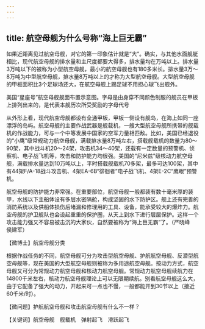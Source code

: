 ```yaml
---
---
---
```

title: 航空母舰为什么号称“海上巨无霸”
---




如果近距离见过航空母舰，对它的第一印象估计就是“大”。确实，与其他水面舰艇相比，现代航空母舰的排水量和主尺度都要大得多，排水量均在万吨以上。排水量3万吨以下的被称为小型航空母舰，最小的航空母舰也有180多米长。排水量3万～8万吨为中型航空母舰，排水量8万吨以上的才称为大型航空母舰。大型航空母舰的甲板面积比3个足球场还大，在航空母舰上踢足球不用担心球飞出舰外。

美国“星座号”航空母舰舰面布置示意图。字母是由身穿不同颜色制服的舰员在甲板上排列出来的，是代表本舰历次所受奖励的字母代号



从外形上看，现代航空母舰都设有全通甲板，甲板一侧设有舰岛，在海上如同一座漂浮的岛屿。航空母舰的主要作战武器是舰载机，一艘大型航空母舰所携带的舰载机的作战能力，可与一个中等发展中国家的空军力量相匹敌。比如，美国已经退役的“小鹰”级常规动力航空母舰，满载排水量8万吨左右，搭载舰载机的数量为80～90架，其中战斗机20～24架，攻击机34～40架，还载有一定数量的预警机、侦察机、电子战飞机等，攻击和防护能力均很强。美国的“尼米兹”级核动力航空母舰，满载排水量达到10万吨以上，平时搭载舰载机70多架，最多可达100架，其中有44架F/A-18战斗攻击机、4架EA-6B“徘徊者”电子战飞机、4架E-2C“鹰眼”预警机。

航空母舰的防护能力非常强。在重要部位，航空母舰一般都装有数十毫米厚的装甲，水线以下主船体设有多层水密隔舱，构成坚固的水下防护区。舰上还有完善的消防系统以及供船体损伤后堵漏和修理用的工具、设备，能承受较大的爆炸力。航空母舰的护卫舰队也会设起重重的保护圈，从天上到水下进行层层保护。这样一个攻击能力强又不容易被击沉的大家伙，自然要被称为“海上巨无霸”了。（严晓峰　侯建军）





【微博士】航空母舰分类

根据作战任务的不同，航空母舰可分为攻击型航空母舰、护航航空母舰、反潜型航空母舰等，现在美国的大型航空母舰则被称为多用途航空母舰。按动力方式，航空母舰又可分为常规动力航空母舰和核动力航空母舰。常规动力航空母舰续航力在14800千米左右，核动力航空母舰理论上可以无限期续航。别看航空母舰这么大，由于它配备了强大的动力，开起来可一点也不慢，一般都能开到30节以上（接近60千米/时）。

【微问题】护航航空母舰和攻击航空母舰有什么不一样？

【关键词】航空母舰　舰载机　弹射起飞　滑跃起飞